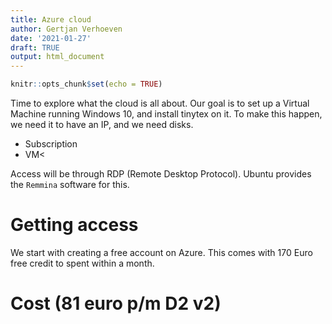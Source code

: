 ```yaml
---
title: Azure cloud
author: Gertjan Verhoeven
date: '2021-01-27'
draft: TRUE
output: html_document
---
```


```r
knitr::opts_chunk$set(echo = TRUE)
```

Time to explore what the cloud is all about.
Our goal is to set up a Virtual Machine running Windows 10, and install tinytex on it.
To make this happen, we need it to have an IP, and we need disks.

* Subscription
* VM<

Access will be through RDP (Remote Desktop Protocol). Ubuntu provides the `Remmina` software for this.

# Getting access

We start with creating a free account on Azure. This comes with 170 Euro free credit to spent within a month.
  

# Cost (81 euro p/m D2 v2)